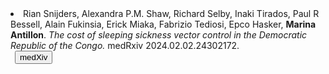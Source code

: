 <li> Rian Snijders, Alexandra P.M. Shaw, Richard Selby, Inaki Tirados, Paul R Bessell, Alain Fukinsia, Erick Miaka, Fabrizio Tediosi, Epco Hasker, __Marina Antillon__. _The cost of sleeping sickness vector control in the Democratic Republic of the Congo._ medRxiv 2024.02.02.24302172.  
<a href="https://doi.org/10.1101/2024.02.02.24302172" style="margin-left: 0.5em" target="_blank">
    <button class="button1">
      <i class="fa-solid fa-arrow-up-right-from-square"> </i> medXiv
    </button>
</a>
</li>
